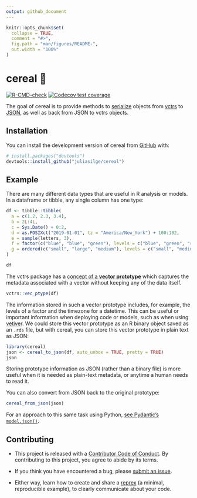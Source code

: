```yaml
---
output: github_document
---
```


<!-- README.md is generated from README.Rmd. Please edit that file -->

```r
knitr::opts_chunk$set(
  collapse = TRUE,
  comment = "#>",
  fig.path = "man/figures/README-",
  out.width = "100%"
)
```

# cereal 🥣

<!-- badges: start -->
[![R-CMD-check](https://github.com/juliasilge/cereal/actions/workflows/R-CMD-check.yaml/badge.svg)](https://github.com/juliasilge/cereal/actions/workflows/R-CMD-check.yaml)
[![Codecov test coverage](https://codecov.io/gh/juliasilge/cereal/branch/main/graph/badge.svg)](https://app.codecov.io/gh/juliasilge/cereal?branch=main)
<!-- badges: end -->

The goal of cereal is to provide methods to [serialize](https://en.wikipedia.org/wiki/Serialization) objects from [vctrs](https://vctrs.r-lib.org/) to [JSON](https://en.wikipedia.org/wiki/JSON), as well as back from JSON to vctrs objects.

## Installation

You can install the development version of cereal from [GitHub](https://github.com/) with:

``` r
# install.packages("devtools")
devtools::install_github("juliasilge/cereal")
```

## Example

There are many different data types that are useful in R analysis or models. In a dataframe or tibble, any single column has one type:

```r
df <- tibble::tibble(
  a = c(1.2, 2.3, 3.4),
  b = 2L:4L,
  c = Sys.Date() + 0:2,
  d = as.POSIXct("2019-01-01", tz = "America/New_York") + 100:102,
  e = sample(letters, 3),
  f = factor(c("blue", "blue", "green"), levels = c("blue", "green", "red")),
  g = ordered(c("small", "large", "medium"), levels = c("small", "medium", "large"))
)

df
```

The vctrs package has a [concept of a **vector prototype**](https://vctrs.r-lib.org/articles/type-size.html) which captures the metadata associated with a vector without keeping any of the data itself.

```r
vctrs::vec_ptype(df)
```

The information stored in such a vector prototype includes, for example, the levels of a factor and the timezone for a datetime. This can be useful or important information when deploying code or models, such as when using [vetiver](https://vetiver.rstudio.com/). We could store this vector prototype as an R binary object saved as an `.rds` file, but with cereal, you can store this vector prototype in plain text as JSON:

```r
library(cereal)
json <- cereal_to_json(df, auto_unbox = TRUE, pretty = TRUE)
json
```

Storing prototype information as JSON (rather than a binary file) is more useful when it is needed as plain-text metadata, or anytime a human needs to read it. 

You can also convert from JSON back to the original prototype:

```r
cereal_from_json(json)
```

For an approach to this same task using Python, [see Pydantic's `model.json()`](https://docs.pydantic.dev/latest/usage/exporting_models/#modeljson).

## Contributing

- This project is released with a [Contributor Code of Conduct](https://www.contributor-covenant.org/version/2/1/CODE_OF_CONDUCT.html). By contributing to this project, you agree to abide by its terms.

- If you think you have encountered a bug, please [submit an issue](https://github.com/juliasilge/cereal/issues).

- Either way, learn how to create and share a [reprex](https://reprex.tidyverse.org/articles/articles/learn-reprex.html) (a minimal, reproducible example), to clearly communicate about your code.



